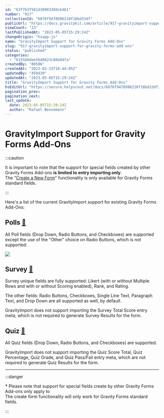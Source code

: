 ```yaml
---
id: "63f7b3f581d3090330dcb461"
number: "917"
collectionId: "6076f9478996210f18bd33df"
publicUrl: "https://docs.gravitykit.com/article/917-gravityimport-support-for-gravity-forms-add-ons"
viewCount: "23"
lastPublishedAt: "2023-05-05T15:29:24Z"
changeOrigin: "hsapp-js"
name: "GravityImport Support for Gravity Forms Add-Ons"
slug: "917-gravityimport-support-for-gravity-forms-add-ons"
status: "published"
categories: 
  - "6155b0dee5648623c88e04fa"
createdBy: "80506"
createdAt: "2023-02-23T18:44:05Z"
updatedBy: "459439"
updatedAt: "2023-05-05T15:29:24Z"
title: "GravityImport Support for Gravity Forms Add-Ons"
hsEditUrl: "https://secure.helpscout.net/docs/6076f9478996210f18bd33df/article/63f7b3f581d3090330dcb461"
pagination_prev: 
pagination_next: 
last_update:
  date: 2023-05-05T15:29:24Z
  author: "Rafael Bennemann"
---
```


# GravityImport Support for Gravity Forms Add-Ons


:::caution

It is important to note that the support for special fields created by other Gravity Forms Add-ons **is limited to entry importing only**.   
The "[Create a New Form](https://docs.gravitykit.com/article/605-create-new-gravity-form-csv)" functionality is only available for Gravity Forms standard fields.

:::



Here's a list of the current GravityImport support for existing Gravity Forms Add-Ons:

## Polls [🔗](https://www.gravityforms.com/add-ons/polls/)

All Poll fields (Drop Down, Radio Buttons, and Checkboxes) are supported except the use of the "Other" choice on Radio Buttons, which is not supported:

![](https://s3.amazonaws.com/helpscout.net/docs/assets/54c58489e4b051242988532c/images/63f7b476188a9d242a7d5dcb/file-GMYeL41jtr.png)

## Survey [🔗](https://www.gravityforms.com/add-ons/survey/)

Survey unique fields are fully supported: Likert (with or without Multiple Rows and with or without Scoring enabled), Rank, and Rating.

The other fields: Radio Buttons, Checkboxes, Single Line Text, Paragraph Text, and Drop Down are all supported as well, by default.

GravityImport does not support importing the Survey Total Score entry meta, which is not required to generate Survey Results for the form.

## Quiz [🔗](https://www.gravityforms.com/add-ons/quiz/)

All Quiz fields (Drop Down, Radio Buttons, and Checkboxes) are supported.

GravityImport does not support importing the Quiz Score Total, Quiz Percentage, Quiz Grade, and Quiz Pass/Fail entry meta, which are not required to generate Quiz Results for the form.

---


:::danger

**\*** Please note that support for special fields create by other Gravity Forms Add-ons only apply to   
The create form functionality will only work for Gravity Forms standard fields.

:::

 
